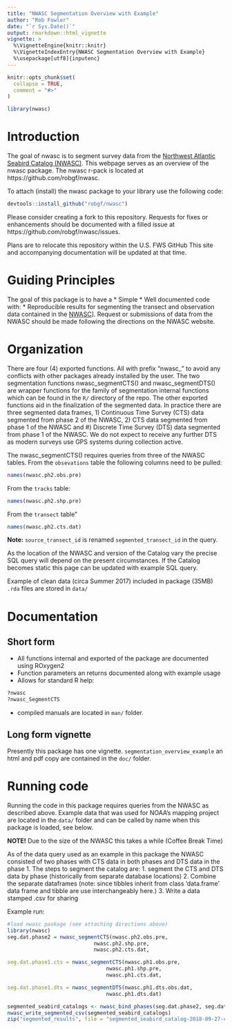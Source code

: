 ```yaml
---
title: "NWASC Segmentation Overview with Example"
author: "Rob Fowler"
date: "`r Sys.Date()`"
output: rmarkdown::html_vignette
vignette: >
  %\VignetteEngine{knitr::knitr}
  %\VignetteIndexEntry{NWASC Segmentation Overview with Example}
  %\usepackage[utf8]{inputenc}
---
```


```r
knitr::opts_chunk$set(
  collapse = TRUE,
  comment = "#>"
)
```

```r
library(nwasc)
```

# Introduction
The goal of nwasc is to segment survey data from the [Northwest Atlantic
Seabird Catalog
(NWASC)](https://github.com/USFWS/AMAPPS/tree/master/NWASC). This webpage serves as an overview of the nwasc package.  The nwasc r-pack is located at  https://github.com/robgf/nwasc.

To attach (install) the nwasc package to your library use the following code: 

```r
devtools::install_github("robgf/nwasc")
```

Please consider creating a fork to this repository.  Requests for fixes or enhancements should be documented with a filled issue at https://github.com/robgf/nwasc/issues.

Plans are to relocate this repository within the U.S. FWS GitHub This site and accompanying documentation will be updated at that time.  

# Guiding Principles
The goal of this package is to have a 
* Simple
* Well documented
code with:
* Reproducible results
for segmenting the transect and observation data contained in the [NWASC](https://github.com/USFWS/AMAPPS/tree/master/NWASC)]. Request or submissions of data from the NWASC should be made following the directions on the NWASC website.


# Organization
There are four (4) exported functions. All with prefix "nwasc_" to avoid any conflicts with other packages already installed by the user. The two segmentation functions nwasc_segmentCTS() and nwasc_segmentDTS() are wrapper functions for the family of segmentation internal functions which can be found in the `R/` directory of the repo.
The other exported functions aid in the finalization of the segmented data. In practice there are three segmented data frames, 1) Continuous Time Survey (CTS) data segmented from phase 2 of the NWASC, 2) CTS data segmented from phase 1 of the NWASC and #) Discrete Time Survey (DTS) data segmented from phase 1 of the NWASC. We do not expect to receive any further DTS as modern surveys use GPS systems during collection active. 

The nwasc_segmentCTS() requires queries from three of the NWASC tables.
From the `obsevations` table the following columns need to be pulled:
```r
names(nwasc.ph2.obs.pre)
```

From the `tracks` table:
```r
names(nwasc.ph2.shp.pre)
```

From the `transect` table"
```r
names(nwasc.ph2.cts.dat)
```

**Note:** `source_transect_id` is renamed `segmented_transect_id` in the query.

As the location of the NWASC and version of the Catalog vary the precise SQL query will depend on the present circumstances.  If the Catalog becomes static this page can be updated with example SQL query.

Example of clean data (circa Summer 2017) included in package (35MB) `.rda` files are stored in `data/`

# Documentation
## Short form
* All functions internal and exported of the package are documented using ROxygen2 
* Function parameters an returns documented along with example usage
* Allows for standard R help:
```r
?nwasc
?nwasc_SegmentCTS
```
* compiled manuals are located in `man/` folder.

## Long form vignette
Presently this package has one vignette. `segmentation_overview_example` an html and pdf copy are contained in the `doc/` folder. 


# Running code
Running the code in this package requires queries from the NWASC as described above. Example data that was used for NOAA's mapping project are located in the `data/` folder and can be called by name when this package is loaded, see below.

**NOTE!** Due to the size of the NWASC this takes a while (Coffee Break Time)

As of the data query used as an example in this package the NWASC consisted of two phases with CTS data in both phases and DTS data in the phase 1.  The steps to segment the catalog are:
1. segment the CTS and DTS data by phase (historically from separate database locations)
2. Combine the separate dataframes (note: since tibbles inherit from class 'data.frame' data frame and tibble are use interchangeably here.)
3. Write a data stamped .csv for sharing

Example run:
    
```r
#load nwasc paskage (see attaching directions above)
library(nwasc)
seg.dat.phase2 = nwasc_segmentCTS(nwasc.ph2.obs.pre,
                            nwasc.ph2.shp.pre,
                            nwasc.ph2.cts.dat,

seg.dat.phase1.cts = nwasc_segmentCTS(nwasc.ph1.obs.pre,
                                nwasc.ph1.shp.pre,
                                nwasc.ph1.cts.dat,

seg.dat.phase1.dts = nwasc_segmentDTS(nwasc.ph1.dts.obs.dat,
                                nwasc.ph1.dts.dat)

segmented_seabird_catalogs <- nwasc_bind_phases(seg.dat.phase2, seg.dat.phase1.cts, seg.dat.phase1.dts)
nwasc_write_segmented_csv(segmented_seabird_catalogs)
zip("segmented_results", file = "segmented_seabird_catalog-2018-09-27-combined_transects_3 .csv")

```


